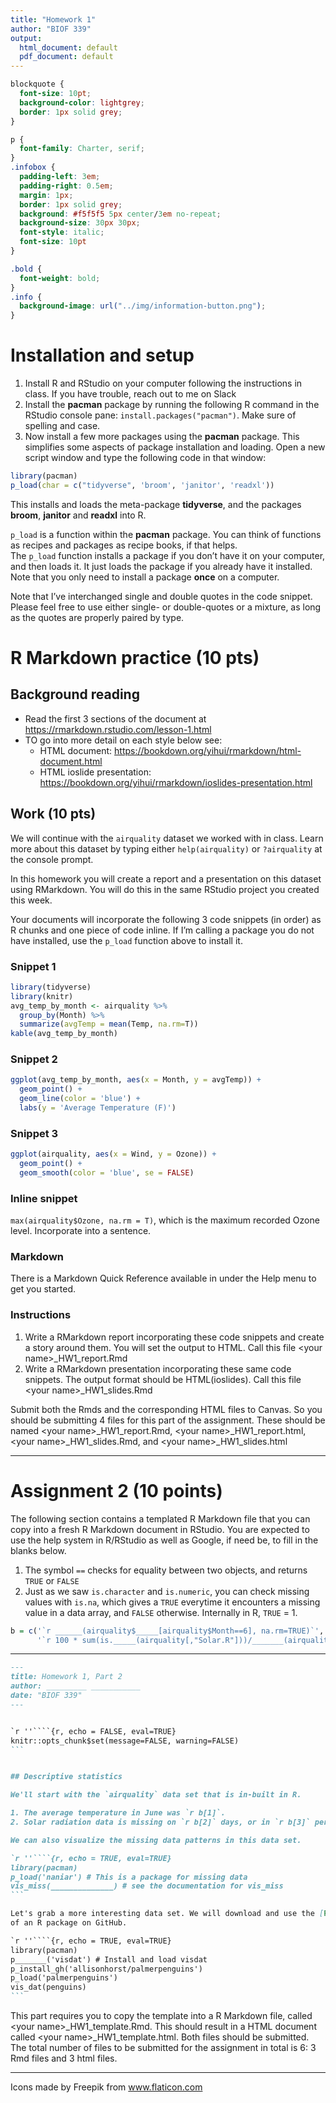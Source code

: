```yaml
---
title: "Homework 1"
author: "BIOF 339"
output:
  html_document: default
  pdf_document: default
---
```


```css
blockquote {
  font-size: 10pt;
  background-color: lightgrey;
  border: 1px solid grey;
}

p {
  font-family: Charter, serif;
}
.infobox {
  padding-left: 3em;
  padding-right: 0.5em;
  margin: 1px;
  border: 1px solid grey;
  background: #f5f5f5 5px center/3em no-repeat;
  background-size: 30px 30px;
  font-style: italic;
  font-size: 10pt
}

.bold {
  font-weight: bold;
}
.info {
  background-image: url("../img/information-button.png");
}
```


# Installation and setup

1. Install R and RStudio on your computer following the instructions in class. If you have trouble, reach out to me on Slack
1. Install the **pacman** package by running the following R command in the RStudio console pane: `install.packages("pacman")`. Make sure of spelling and case.
1. Now install a few more packages using the **pacman** package. This simplifies some aspects of package installation and loading. Open a new script window and type the following code in that window:

```r
library(pacman)
p_load(char = c("tidyverse", 'broom', 'janitor', 'readxl'))
```

This installs and  loads the meta-package **tidyverse**, and the packages **broom**, **janitor** and **readxl** into R.

::: {.infobox .info}
`p_load` is a function within the **pacman** package. You can think of functions as recipes and packages as recipe books, if that helps.  
The `p_load` function installs a package if you don't have it on your computer, and then loads it. It just loads the package if you already have it installed. Note that you only need to install a package **once** on a computer.
:::

::: {.infobox .info}
Note that I've interchanged single and double quotes in the code snippet. Please feel free to use either single- or double-quotes or a mixture, as long as the quotes are properly paired by type. 
:::

# R Markdown practice (10 pts)

## Background reading

+ Read the first 3 sections of the document at [https://rmarkdown.rstudio.com/lesson-1.html](https://rmarkdown.rstudio.com/lesson-1.html)
+ TO go into more detail on each style below see:
    - HTML document: [https://bookdown.org/yihui/rmarkdown/html-document.html](https://bookdown.org/yihui/rmarkdown/html-document.html)
    - HTML ioslide presentation: [https://bookdown.org/yihui/rmarkdown/ioslides-presentation.html](https://bookdown.org/yihui/rmarkdown/ioslides-presentation.html)
    
## Work (10 pts)

We will continue with the `airquality` dataset we worked with in class. Learn 
more about this dataset by typing either `help(airquality)` or `?airquality` at 
the console prompt. 

In this homework you will create a report and a presentation on this dataset using 
RMarkdown. You will do this in the same RStudio project you created this week.

Your documents will incorporate the following 3 code snippets (in order) as R chunks and one piece of code inline. If I'm calling a package you do not have installed, use the `p_load` function above to install it.  

### Snippet 1

```r
library(tidyverse)
library(knitr)
avg_temp_by_month <- airquality %>% 
  group_by(Month) %>% 
  summarize(avgTemp = mean(Temp, na.rm=T))
kable(avg_temp_by_month)
```

### Snippet 2

```r
ggplot(avg_temp_by_month, aes(x = Month, y = avgTemp)) +
  geom_point() + 
  geom_line(color = 'blue') + 
  labs(y = 'Average Temperature (F)')
```

### Snippet 3

```r
ggplot(airquality, aes(x = Wind, y = Ozone)) + 
  geom_point() + 
  geom_smooth(color = 'blue', se = FALSE)
```

### Inline snippet

`max(airquality$Ozone, na.rm = T)`, which is the maximum recorded Ozone level. Incorporate into a sentence.

### Markdown
There is a Markdown Quick Reference available in under the Help menu to get you started. 

### Instructions

1. Write a RMarkdown report incorporating these code snippets and create a story around them. You will set the output to HTML. Call this file \<your name\>\_HW1\_report.Rmd
1. Write a RMarkdown presentation incorporating these same code snippets. The output format should be HTML(ioslides). Call this file \<your name\>\_HW1\_slides.Rmd
  

::: {.infobox .bold}

Submit both the Rmds and the corresponding HTML files to Canvas. So you should be submitting 4 files for this part of the assignment. These should be named \<your name\>\_HW1\_report.Rmd, \<your name\>\_HW1\_report.html, \<your name\>\_HW1\_slides.Rmd, and \<your name\>\_HW1\_slides.html

:::

------

# Assignment 2 (10 points)

The following section contains a templated R Markdown file that you can copy into a fresh R Markdown document in RStudio. You are expected to use the help system in R/RStudio as well as Google, if need be, to fill in the blanks below.

::: {.infobox .info}

1. The symbol `==` checks for equality between two objects, and returns `TRUE` or `FALSE`
1. Just as we saw `is.character` and `is.numeric`, you can check missing values with `is.na`, which gives a `TRUE` everytime it encounters a missing value in a data array, and `FALSE` otherwise. Internally in R, `TRUE` = 1. 
:::

```r
b = c('`r ______(airquality$_____[airquality$Month==6], na.rm=TRUE)`', '`r sum(is._____(airquality[,"Solar.R"]))`',
      '`r 100 * sum(is._____(airquality[,"Solar.R"]))/_______(airquality)`')
```

-------

````markdown
---
title: Homework 1, Part 2
author: _________ ___________
date: "BIOF 339"
---


`r ''````{r, echo = FALSE, eval=TRUE}
knitr::opts_chunk$set(message=FALSE, warning=FALSE)
```


## Descriptive statistics

We'll start with the `airquality` data set that is in-built in R. 

1. The average temperature in June was `r b[1]`.
2. Solar radiation data is missing on `r b[2]` days, or in `r b[3]` percent of all the days collected. 

We can also visualize the missing data patterns in this data set.

`r ''````{r, echo = TRUE, eval=TRUE}
library(pacman)
p_load('naniar') # This is a package for missing data
vis_miss(______________) # see the documentation for vis_miss
```

Let's grab a more interesting data set. We will download and use the [Palmer Station penguins data set](doi:10.1371/journal.pone.0090081), which is in the form 
of an R package on GitHub. 

`r ''````{r, echo = TRUE, eval=TRUE}
library(pacman)
p_______('visdat') # Install and load visdat
p_install_gh('allisonhorst/palmerpenguins') 
p_load('palmerpenguins')
vis_dat(penguins)
```

````

::: {.infobox .bold}

This part requires you to copy the template into a R Markdown file, called \<your name\>\_HW1\_template.Rmd. This should result in a HTML document called \<your name\>\_HW1\_template.html. Both files should be submitted.
The total number of files to be submitted for the assignment in total is 6: 3 Rmd files and 3 html files.

:::

------
<div>Icons made by <aK href="https://www.flaticon.com/authors/freepik" title="Freepik">Freepik</a> from <a href="https://www.flaticon.com/" title="Flaticon">www.flaticon.com</a></div>
